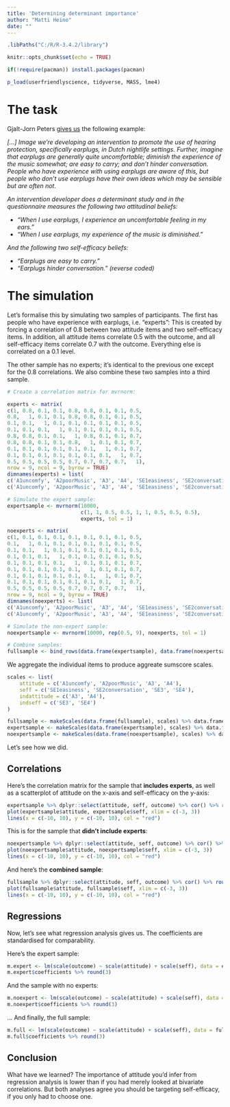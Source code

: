 ```yaml
---
title: 'Determining determinant importance'
author: "Matti Heino"
date: ""
---
```



```r
.libPaths("C:/R/R-3.4.2/library")

knitr::opts_chunk$set(echo = TRUE)

if(!require(pacman)) install.packages(pacman)

p_load(userfriendlyscience, tidyverse, MASS, lme4)

```

# The task

Gjalt-Jorn Peters [gives us](https://sciencer.eu/2017/10/why-estimations-of-determinant-relevance-should-not-be-based-on-regression-analysis/) the following example:

*[...] Image we're developing an intervention to promote the use of hearing protection, specifically earplugs, in Dutch nightlife settings. Further, imagine that earplugs are generally quite uncomfortable; diminish the experience of the music somewhat; are easy to carry; and don't hinder conversation. People who have experience with using earplugs are aware of this, but people who don't use earplugs have their own ideas which may be sensible but are often not.*
 
*An intervention developer does a determinant study and in the questionnaire measures the following two attitudinal beliefs:*

* *“When I use earplugs, I experience an uncomfortable feeling in my ears.”*
* *“When I use earplugs, my experience of the music is diminished.”*

*And the following two self-efficacy beliefs:*

* *“Earplugs are easy to carry.”*
* *“Earplugs hinder conversation.” (reverse coded)*


# The simulation

Let's formalise this by simulating two samples of participants. The first has people who have experience with earplugs, i.e. "experts": This is created by forcing a correlation of 0.8 between two attitude items and two self-efficacy items. In addition, all attitude items correlate 0.5 with the outcome, and all self-efficacy items correlate 0.7 with the outcome. Everything else is correlated on a 0.1 level.

The other sample has no experts; it's identical to the previous one except for the 0.8 correlations. We also combine these two samples into a third sample.

```r
# Create a correlation matrix for mvrnorm:

experts <- matrix(
c(1, 0.8, 0.1, 0.1, 0.8, 0.8, 0.1, 0.1, 0.5, 
0.8,   1, 0.1, 0.1, 0.8, 0.8, 0.1, 0.1, 0.5, 
0.1, 0.1,   1, 0.1, 0.1, 0.1, 0.1, 0.1, 0.5, 
0.1, 0.1, 0.1,   1, 0.1, 0.1, 0.1, 0.1, 0.5, 
0.8, 0.8, 0.1, 0.1,   1, 0.8, 0.1, 0.1, 0.7, 
0.8, 0.8, 0.1, 0.1, 0.8,   1, 0.1, 0.1, 0.7, 
0.1, 0.1, 0.1, 0.1, 0.1, 0.1,   1, 0.1, 0.7, 
0.1, 0.1, 0.1, 0.1, 0.1, 0.1, 0.1,   1, 0.7, 
0.5, 0.5, 0.5, 0.5, 0.7, 0.7, 0.7, 0.7,   1), 
nrow = 9, ncol = 9, byrow = TRUE)
dimnames(experts) = list(
c('A1uncomfy', 'A2poorMusic', 'A3', 'A4', 'SE1easiness', 'SE2conversation', 'SE3', 'SE4', 'outcome'), 
c('A1uncomfy', 'A2poorMusic', 'A3', 'A4', 'SE1easiness', 'SE2conversation', 'SE3', 'SE4', 'outcome'))

# Simulate the expert sample:
expertsample <- mvrnorm(10000, 
                        c(1, 1, 0.5, 0.5, 1, 1, 0.5, 0.5, 0.5), 
                        experts, tol = 1)

noexperts <- matrix(
c(1, 0.1, 0.1, 0.1, 0.1, 0.1, 0.1, 0.1, 0.5, 
0.1,   1, 0.1, 0.1, 0.1, 0.1, 0.1, 0.1, 0.5, 
0.1, 0.1,   1, 0.1, 0.1, 0.1, 0.1, 0.1, 0.5, 
0.1, 0.1, 0.1,   1, 0.1, 0.1, 0.1, 0.1, 0.5, 
0.1, 0.1, 0.1, 0.1,   1, 0.1, 0.1, 0.1, 0.7, 
0.1, 0.1, 0.1, 0.1, 0.1,   1, 0.1, 0.1, 0.7, 
0.1, 0.1, 0.1, 0.1, 0.1, 0.1,   1, 0.1, 0.7, 
0.1, 0.1, 0.1, 0.1, 0.1, 0.1, 0.1,   1, 0.7, 
0.5, 0.5, 0.5, 0.5, 0.7, 0.7, 0.7, 0.7,   1), 
nrow = 9, ncol = 9, byrow = TRUE)
dimnames(noexperts) <- list(
c('A1uncomfy', 'A2poorMusic', 'A3', 'A4', 'SE1easiness', 'SE2conversation', 'SE3', 'SE4', 'outcome'), 
c('A1uncomfy', 'A2poorMusic', 'A3', 'A4', 'SE1easiness', 'SE2conversation', 'SE3', 'SE4', 'outcome'))

# Simulate the non-expert sample:
noexpertsample <- mvrnorm(10000, rep(0.5, 9), noexperts, tol = 1)

# Combine samples:
fullsample <- bind_rows(data.frame(expertsample), data.frame(noexpertsample))

```

We aggregate the individual items to produce aggreate sumscore scales. 

```r
scales <- list(
    attitude = c('A1uncomfy', 'A2poorMusic', 'A3', 'A4'),
    seff = c('SE1easiness', 'SE2conversation', 'SE3', 'SE4'),
    indattitude = c('A3', 'A4'),
    indseff = c('SE3', 'SE4')
)

fullsample <- makeScales(data.frame(fullsample), scales) %>% data.frame
expertsample <- makeScales(data.frame(expertsample), scales) %>% data.frame
noexpertsample <- makeScales(data.frame(noexpertsample), scales) %>% data.frame

```

Let's see how we did.

## Correlations 

Here's the correlation matrix for the sample that **includes experts**, as well as a scatterplot of attitude on the x-axis and self-efficacy on the y-axis:

```r
expertsample %>% dplyr::select(attitude, seff, outcome) %>% cor() %>% round(3)
plot(expertsample$attitude, expertsample$seff, xlim = c(-3, 3))
lines(x = c(-10, 10), y = c(-10, 10), col = "red")

```

This is for the sample that **didn't include experts**:

```r
noexpertsample %>% dplyr::select(attitude, seff, outcome) %>% cor() %>% round(3)
plot(noexpertsample$attitude, noexpertsample$seff, xlim = c(-3, 3))
lines(x = c(-10, 10), y = c(-10, 10), col = "red")

```

And here's the **combined sample**:

```r
fullsample %>% dplyr::select(attitude, seff, outcome) %>% cor() %>% round(3)
plot(fullsample$attitude, fullsample$seff, xlim = c(-3, 3))
lines(x = c(-10, 10), y = c(-10, 10), col = "red")

```

## Regressions 

Now, let's see what regression analysis gives us. The coefficients are standardised for comparability.

Here's the expert sample:

```r

m.expert <- lm(scale(outcome) ~ scale(attitude) + scale(seff), data = expertsample) 
m.expert$coefficients %>% round(3)

```

And the sample with no experts:

```r

m.noexpert <- lm(scale(outcome) ~ scale(attitude) + scale(seff), data = noexpertsample) 
m.noexpert$coefficients %>% round(3)

```

... And finally, the full sample:

```r

m.full <- lm(scale(outcome) ~ scale(attitude) + scale(seff), data = fullsample)
m.full$coefficients %>% round(3)

```

## Conclusion

What have we learned? The importance of attitude you'd infer from regression analysis is lower than if you had merely looked at bivariate correlations. But both analyses agree you should be targeting self-efficacy, if you only had to choose one. 